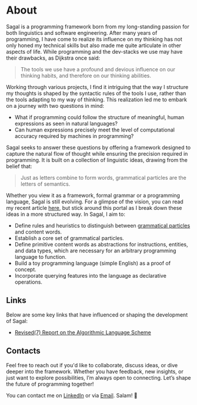# About
Sagal is a programming framework born from my long-standing passion for both linguistics and software engineering.
After many years of programming, I have come to realize its influence on my thinking has not only honed my technical skills but also made me quite articulate in other aspects of life.
While programming and the dev-stacks we use may have their drawbacks, as Dijkstra once said:
> The tools we use have a profound and devious influence on our thinking habits, and therefore on our thinking abilities.

Working through various projects, I find it intriguing that the way I structure my thoughts is shaped by the syntactic rules of the tools I use, rather than the tools adapting to my way of thinking.
This realization led me to embark on a journey with two questions in mind:
- What if programming could follow the structure of meaningful, human expressions as seen in natural languages?
- Can human expressions precisely meet the level of computational accuracy required by machines in programming? 

Sagal seeks to answer these questions by offering a framework designed to capture the natural flow of thought while ensuring the precision required in programming.
It is built on a collection of linguistic ideas, drawing from the belief that:
> Just as letters combine to form words, grammatical particles are the letters of semantics.

Whether you view it as a framework, formal grammar or a programming language, Sagal is still evolving. 
For a glimpse of the vision, you can read my recent article [here](https://open.substack.com/pub/amoallim/p/the-grammar-of-code-a-framework-inspired?r=16dgo0&utm_campaign=post&utm_medium=web), but stick around this portal as I break down these ideas in a more structured way.
In Sagal, I aim to:
- Define rules and heuristics to distinguish between [grammatical particles](https://en.wikipedia.org/wiki/Grammatical_particle) and content words.
- Establish a core set of grammatical particles.
- Define primitive content words as abstractions for instructions, entities, and data types, which are necessary for an arbitrary programming language to function.
- Build a toy programming language (simple English) as a proof of concept.
- Incorporate querying features into the language as declarative operations.


## Links
Below are some key links that have influenced or shaping the development of Sagal:
- [Revised(7) Report on the Algorithmic Language Scheme](https://small.r7rs.org/attachment/r7rs.pdf)


## Contacts
Feel free to reach out if you'd like to collaborate, discuss ideas, or dive deeper into the framework. 
Whether you have feedback, new insights, or just want to explore possibilities, I’m always open to connecting. 
Let’s shape the future of programming together!

You can contact me on [LinkedIn](https://linkedin.com/in/amoallim) or via [Email](mailto:amoallim15@gmail.com). Salam! 👋